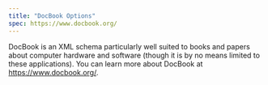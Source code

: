```yaml
---
title: "DocBook Options"
spec: https://www.docbook.org/
---
```


DocBook is an XML schema particularly well suited to books and papers about computer hardware and software (though it is by no means limited to these applications). You can learn more about DocBook at <https://www.docbook.org/>.
